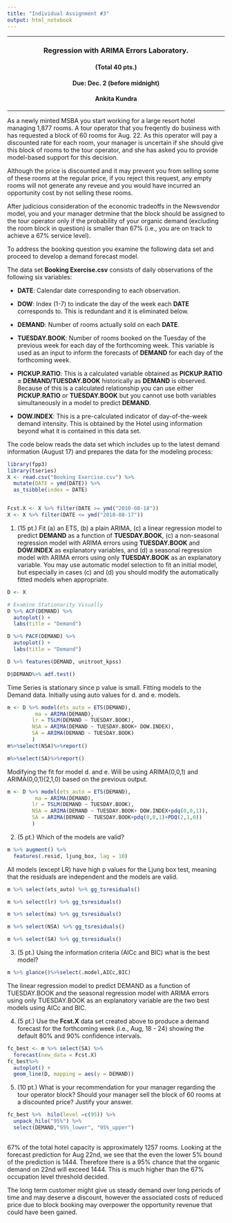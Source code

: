 ```yaml
---
title: "Individual Assignment #3"
output: html_notebook
---
```

***
<center> 
### Regression with ARIMA Errors Laboratory.
#### (Total 40 pts.)
#### Due: Dec. 2 (before midnight)
#### Ankita Kundra
</center>
***

As a newly minted MSBA you start working for a large resort hotel managing 1,877 rooms.  A tour operator that you freqently do business with has requested a block of 60 rooms for Aug. 22.  As this operator will pay a discounted rate for each room, your manager is uncertain if she should give this block of rooms to the tour operator, and she  has asked you to provide model-based support for this decision.

Although the price is discounted and it may prevent you from selling some of these rooms at the regular price, if you reject this request, any empty rooms will not generate any reveue and you would have incurred an opportunity cost by not selling these rooms.

After judicious consideration of the economic tradeoffs in the Newsvendor model, you and your manager detrmine that the block should be assigned to the tour operator only if the probability of your organic demand (excluding the room block in question) is smaller than 67% (i.e., you are on track to achieve a 67% service level).

To address the booking question you examine the following data set and proceed to develop a demand forecast model.



The data set **Booking Exercise.csv** consists of daily observations of the following six variables:

* **DATE**: Calendar date corresponding to each observation.

* **DOW**: Index (1-7) to indicate the day of the week each **DATE** corresponds to. This is redundant and it is eliminated below.

* **DEMAND**: Number of rooms actually sold on each **DATE**.

* **TUESDAY.BOOK**: Number of rooms booked on the Tuesday of the previous week for each day of the forthcoming week.  This variable is used as an input to inform the forecasts of **DEMAND** for each day of the forthcoming week.

* **PICKUP.RATIO**: This is a calculated variable obtained as **PICKUP.RATIO = DEMAND/TUESDAY.BOOK** historically as **DEMAND** is observed. Because of this is a calculated relationship you can use either **PICKUP.RATIO** or **TUESDAY.BOOK** but you cannot use both variables simultaneously in a model to predict **DEMAND**. 

* **DOW.INDEX**: This is a pre-calculated indicator of day-of-the-week demand intensity.  This is obtained by the Hotel using information beyond what it is contained in this data set.

The code below reads the data set which includes up to the latest demand information (August 17) and prepares the data for the modeling process:

```r
library(fpp3)
library(tseries)
X <- read.csv("Booking Exercise.csv") %>%
  mutate(DATE = ymd(DATE)) %>%
  as_tsibble(index = DATE)


Fcst.X <- X %>% filter(DATE >= ymd("2010-08-18"))
X <- X %>% filter(DATE <= ymd("2010-08-17"))
```


1. (15 pt.) Fit (a) an ETS, (b) a plain ARIMA, (c) a linear regression model to predict **DEMAND** as a function of **TUESDAY.BOOK**, (c) a non-seasonal regression model with ARIMA errors using **TUESDAY.BOOK** and **DOW.INDEX** as explanatory variables, and (d) a seasonal regression model with ARIMA errors using only **TUESDAY.BOOK** as an explanatory variable.  You may use automatic model selection to fit an initial model, but especially in cases (c) and (d) you should modify the automatically fitted models when appropriate.

```r
D <- X

# Examine Stationarity Visually
D %>% ACF(DEMAND) %>% 
  autoplot() + 
  labs(title = "Demand")
```
```r
D %>% PACF(DEMAND) %>% 
  autoplot() + 
  labs(title = "Demand")
```

```r
D %>% features(DEMAND, unitroot_kpss)
```

```r
D$DEMAND%>% adf.test()
```
Time Series is stationary since p value is small. Fitting models to the Demand data. Initially using auto values for d. and e. models.

```r
m <- D %>% model(ets_auto = ETS(DEMAND),
         ma = ARIMA(DEMAND),
        lr = TSLM(DEMAND ~ TUESDAY.BOOK),
        NSA = ARIMA(DEMAND ~ TUESDAY.BOOK+ DOW.INDEX),
        SA = ARIMA(DEMAND ~ TUESDAY.BOOK)
        )
m%>%select(NSA)%>%report()

```

```r
m%>%select(SA)%>%report()
```

Modifying the fit for model d. and e. Will be using ARIMA(0,0,1) and ARIMA(0,0,1)(2,1,0) based on the previous output.

```r
m <- D %>% model(ets_auto = ETS(DEMAND),
         ma = ARIMA(DEMAND),
        lr = TSLM(DEMAND ~ TUESDAY.BOOK),
        NSA = ARIMA(DEMAND ~ TUESDAY.BOOK+ DOW.INDEX+pdq(0,0,1)),
        SA = ARIMA(DEMAND ~ TUESDAY.BOOK+pdq(0,0,1)+PDQ(2,1,0))
        )
```


2. (5 pt.) Which of the models are valid?

```r
m %>% augment() %>%
  features(.resid, ljung_box, lag = 10)

```

All models (except LR) have high p values for the Ljung box test, meaning that the residuals are independent and the models are valid.

```r
m %>% select(ets_auto) %>% gg_tsresiduals()
```
```r
m %>% select(lr) %>% gg_tsresiduals()
```

```r
m %>% select(ma) %>% gg_tsresiduals()
```

```r
m %>% select(NSA) %>% gg_tsresiduals()
```

```r
m %>% select(SA) %>% gg_tsresiduals()

```

3. (5 pt.) Using the information criteria (AICc and BIC) what is the best model?


```r
m %>% glance()%>%select(.model,AICc,BIC)

```

The linear regression model to predict DEMAND as a function of TUESDAY.BOOK and the seasonal regression model with ARIMA errors using only TUESDAY.BOOK as an explanatory variable are the two best models using AICc and BIC.

4. (5 pt.) Use the **Fcst.X** data set created above to produce a demand forecast for the forthcoming week (i.e., Aug, 18 - 24) showing the default 80% and 90% confidence intervals.


```r

fc_best <- m %>% select(SA) %>%
  forecast(new_data = Fcst.X) 
fc_best%>%
  autoplot() +
  geom_line(D, mapping = aes(y = DEMAND))

```

5. (10 pt.) What is your recommendation for your manager regarding the tour operator block?  Should your manager sell the block of 60 rooms at a discounted price?  Justify your answer.


```r
fc_best %>%  hilo(level =c(95)) %>%
  unpack_hilo("95%") %>%
  select(DEMAND,"95%_lower", "95%_upper")
  
```
  
  67% of the total hotel capacity is approximately 1257 rooms. Looking at the forecast prediction for Aug 22nd, we see that the even the lower 5% bound of the prediction is 1444. Therefore there is a 95% chance that the organic demand on 22nd will exceed 1444. This is much higher than the 67% occupation level threshold decided.

The long term customer might give us steady demand over long periods of time and may deserve a discount, however the associated costs of reduced price due to block booking may overpower the opportunity revenue that could have been gained.
